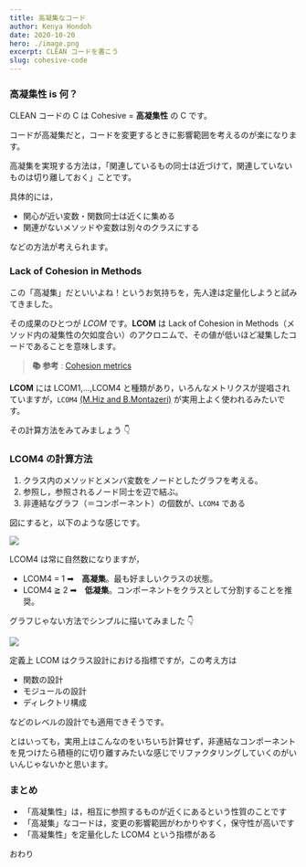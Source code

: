 ```yaml
---
title: 高凝集なコード
author: Kenya Hondoh
date: 2020-10-20
hero: ./image.png
excerpt: CLEAN コードを書こう
slug: cohesive-code
---
```


### 高凝集性 is 何？

CLEAN コードの C は Cohesive = **高凝集性** の C です。

コードが高凝集だと，コードを変更するときに影響範囲を考えるのが楽になります。

高凝集を実現する方法は，「関連しているもの同士は近づけて，関連していないものは切り離しておく」ことです。

具体的には，

- 関心が近い変数・関数同士は近くに集める
- 関連がないメソッドや変数は別々のクラスにする

などの方法が考えられます。

### Lack of Cohesion in Methods

この「高凝集」だといいよね！というお気持ちを，先人達は定量化しようと試みてきました。

その成果のひとつが *LCOM* です。**LCOM** は Lack of Cohesion in Methods（メソッド内の凝集性の欠如度合い）のアクロニムで、その値が低いほど凝集したコードであることを意味します。

>**📚 参考**
>: [Cohesion metrics](https://www.aivosto.com/project/help/pm-oo-cohesion.html)

**LCOM** には LCOM1,...,LCOM4 と種類があり，いろんなメトリクスが提唱されていますが，`LCOM4` [(M.Hiz and B.Montazeri)](https://www.researchgate.net/publication/238729882_Measuring_coupling_and_cohesion_in_object-oriented_systems) が実用上よく使われるみたいです。

その計算方法をみてみましょう 👇

### LCOM4 の計算方法

1. クラス内のメソッドとメンバ変数をノードとしたグラフを考える。
2. 参照し，参照されるノード同士を辺で結ぶ。
3. 非連結なグラフ（＝コンポーネント）の個数が、`LCOM4` である

図にすると，以下のような感じです。

![](https://lh3.googleusercontent.com/UwdLyv0llDIXbSfzX0anfOG5spBGFJwGsuBKxEGOxTWzI9zPJ-GmrZ6K9Uww2qq2gr0N2af1Qb5gGLTqof9wloJvLG0cjPYBy6AeXDLdt3AG2El-TtEaLsEY7pFQy_zuccH4oa8Ey0A)

LCOM4 は常に自然数になりますが，

- LCOM4 = 1 ➡︎　**高凝集**。最も好ましいクラスの状態。
- LCOM4 ≧ 2 ➡︎　**低凝集**。コンポーネントをクラスとして分割することを推奨。

グラフじゃない方法でシンプルに描いてみました 👇

![](https://lh3.googleusercontent.com/sRn2tV98sYCtE_04P2U11eXT6vIcE73qlqo7cNS94kTagDyWwnNh1TVXlgB5TS-5NLubYYTDLYbZPiAQ5rY5oOpal1N8X-phYaiGt9X8klQzWjf8pAXfcM3VlLNMxlPkYOYWPD3AVMw)

定義上 LCOM はクラス設計における指標ですが，この考え方は

- 関数の設計
- モジュールの設計
- ディレクトリ構成

などのレベルの設計でも適用できそうです。

とはいっても，実用上はこんなのをいちいち計算せず，非連結なコンポーネントを見つけたら積極的に切り離すみたいな感じでリファクタリングしていくのがいいんじゃないかと思います。

### まとめ

- 「高凝集性」は，相互に参照するものが近くにあるという性質のことです
- 「高凝集」なコードは，変更の影響範囲がわかりやすく，保守性が高いです
- 「高凝集性」を定量化した LCOM4 という指標がある

おわり